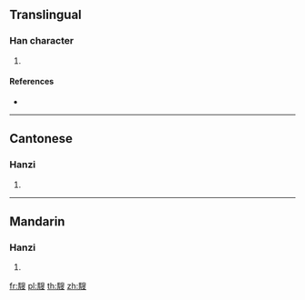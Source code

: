 {{character info/new}}
==Translingual==

===Han character===
{{Han char|rn=187|rad=馬|as=10|sn=20|four=77347|canj=SFHXE}}

# {{defn|Han|sort=馬10}}

====References====
* {{Han ref|kx=1442.140|dkj=44891|dj=1966.230|hdz=74570.130|uh=9A2A|ud=39466|bh=F55E|bd=62814}}

----

==Cantonese==

===Hanzi===
{{yue-hanzi|jyut=sau1|y=sau1}}

# {{defn|lang=yue|sort=馬10}}

----

==Mandarin==

===Hanzi===
{{cmn-hanzi|pin=[[jiǎn]] ([[jian3]]), [[sōu]] ([[sou1]])|wg=chien<sup>3</sup>, sou<sup>1</sup>}}

# {{defn|lang=cmn|sort=馬10}}

[[fr:騪]]
[[pl:騪]]
[[th:騪]]
[[zh:騪]]